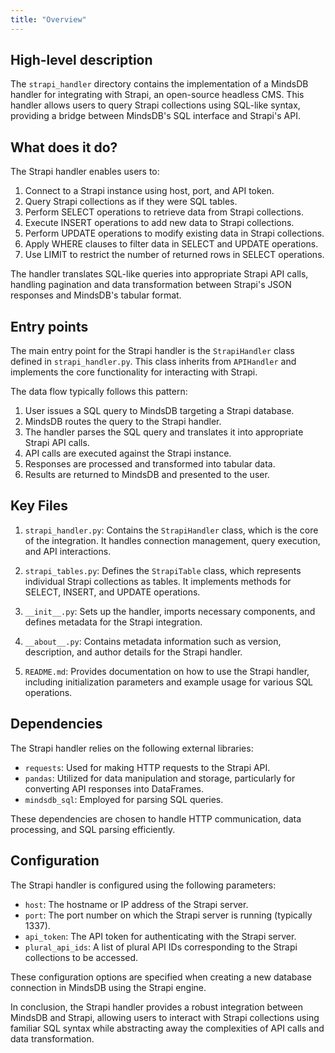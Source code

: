 ```yaml
---
title: "Overview"
---
```


## High-level description
The `strapi_handler` directory contains the implementation of a MindsDB handler for integrating with Strapi, an open-source headless CMS. This handler allows users to query Strapi collections using SQL-like syntax, providing a bridge between MindsDB's SQL interface and Strapi's API.

## What does it do?
The Strapi handler enables users to:
1. Connect to a Strapi instance using host, port, and API token.
2. Query Strapi collections as if they were SQL tables.
3. Perform SELECT operations to retrieve data from Strapi collections.
4. Execute INSERT operations to add new data to Strapi collections.
5. Perform UPDATE operations to modify existing data in Strapi collections.
6. Apply WHERE clauses to filter data in SELECT and UPDATE operations.
7. Use LIMIT to restrict the number of returned rows in SELECT operations.

The handler translates SQL-like queries into appropriate Strapi API calls, handling pagination and data transformation between Strapi's JSON responses and MindsDB's tabular format.

## Entry points
The main entry point for the Strapi handler is the `StrapiHandler` class defined in `strapi_handler.py`. This class inherits from `APIHandler` and implements the core functionality for interacting with Strapi.

The data flow typically follows this pattern:
1. User issues a SQL query to MindsDB targeting a Strapi database.
2. MindsDB routes the query to the Strapi handler.
3. The handler parses the SQL query and translates it into appropriate Strapi API calls.
4. API calls are executed against the Strapi instance.
5. Responses are processed and transformed into tabular data.
6. Results are returned to MindsDB and presented to the user.

## Key Files
1. `strapi_handler.py`: Contains the `StrapiHandler` class, which is the core of the integration. It handles connection management, query execution, and API interactions.

2. `strapi_tables.py`: Defines the `StrapiTable` class, which represents individual Strapi collections as tables. It implements methods for SELECT, INSERT, and UPDATE operations.

3. `__init__.py`: Sets up the handler, imports necessary components, and defines metadata for the Strapi integration.

4. `__about__.py`: Contains metadata information such as version, description, and author details for the Strapi handler.

5. `README.md`: Provides documentation on how to use the Strapi handler, including initialization parameters and example usage for various SQL operations.

## Dependencies
The Strapi handler relies on the following external libraries:
- `requests`: Used for making HTTP requests to the Strapi API.
- `pandas`: Utilized for data manipulation and storage, particularly for converting API responses into DataFrames.
- `mindsdb_sql`: Employed for parsing SQL queries.

These dependencies are chosen to handle HTTP communication, data processing, and SQL parsing efficiently.

## Configuration
The Strapi handler is configured using the following parameters:
- `host`: The hostname or IP address of the Strapi server.
- `port`: The port number on which the Strapi server is running (typically 1337).
- `api_token`: The API token for authenticating with the Strapi server.
- `plural_api_ids`: A list of plural API IDs corresponding to the Strapi collections to be accessed.

These configuration options are specified when creating a new database connection in MindsDB using the Strapi engine.

In conclusion, the Strapi handler provides a robust integration between MindsDB and Strapi, allowing users to interact with Strapi collections using familiar SQL syntax while abstracting away the complexities of API calls and data transformation.